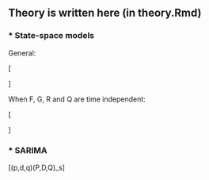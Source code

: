 ## Theory is written here (in theory.Rmd)
### * State-space models

General:

\[
\begin{aligned}
Y_t &= G_t\textbf{X}_t + W_t \hspace{14mm} \{\textbf{W}_t\} &\sim \text{WN}\left(\textbf{0},\{R_t\}\right) \\
\mathbf{X}_{t+1} &= F_t\mathbf{X}_t + \mathbf{V}_{t} \hspace{15mm} \{\textbf{V}_t\} &\sim \text{WN}\left(\textbf{0},\{Q_t\}\right)
\end{aligned}
\]

When F, G, R and Q are time independent:

\[
\begin{aligned}
Y_t &= G\textbf{X}_t + W_t \hspace{14mm} \{W_t\} &\sim \text{WN}\left(\textbf{0},R\right) \\
\mathbf{X}_{t+1} &= F\mathbf{X}_t + \mathbf{V_{t} \hspace{15mm} \{\mathbf{V}_t\} &\sim \text{WN}\left(\textbf{0},Q\right)
\end{aligned}
\]

### * SARIMA

\[\text{SARIMA}(p,d,q)\times(P,D,Q)_s\]

## 